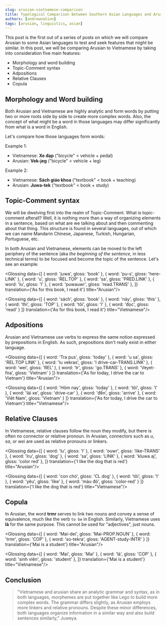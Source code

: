 ```yaml
---
slug: arusian-vietnamese-comparison
title: Typological Comparison Between Southern Asian Languages and Arusian - Part 1
authors: [andrewnation]
tags: [arusian, linguistics, asian]
---
```


This post is the first out of a series of posts on which we will compare Arusian to some
Asian languages to test and seek features that might be similar. In this post, we will
be comparing Arusian to Vietnamese by taking into consideration five main features:

- Morphology and word building
- Topic-Comment syntax
- Adpositions
- Relative Clauses
- Copula

<!-- truncate -->

## Morphology and Word building

Both Arusian and Vietnamese are highly analytic and form words by putting two or more roots
side by side to create more complex words. Also, the concept of what might be a word in those
languages may differ significantly from what is a word in English.

Let's compare how those languages form words:

Example 1:
- Vietnamese: **Xe đạp** ("bicycle" < vehicle + pedal)
- Arusian: **Vek-jeg** ("bicycle" < vehicle + leg)

Example 2:
- Vietnamese: **Sách giáo khoa** ("textbook" < book + teaching)
- Arusian: **Juwa-tek** ("textbook" < book + study)

## Topic-Comment syntax

We will be dwelving first into the realm of Topic-Comment. What is topic-comment afterall?
Well, it is nothing more than a way of organizing elements in a sentence, based on what are
we talking about and then commenting about that thing. This structure is found in several
languages, out of which we can name Mandarin Chinese, Japanese, Turkish, Hungarian, Portuguese, etc.

In both Arusian and Vietnamese, elements can be moved to the left periphery of the sentence 
(aka _the beginning of the sentence_, in less technical terms) to be focused and become the topic
of the sentence. Let's see an example:


<Glossing data={[
    { word: 'juwa', gloss: 'book' },
    { word: 'pu-s', gloss: 'here-LINK' },
    { word: 'u', gloss: 'REL.TOP' },
    { word: 'sa', gloss: 'PRED.LINK' },
    { word: 'lu', gloss: 'I' },
    { word: 'puwauwr', gloss: 'read.TRANS' },
  ]}
    translation={'As for this book, I read it'}
    title="Arusian"/>

<Glossing data={[
    { word: 'sách', gloss: 'book' },
    { word: 'này', gloss: 'this' },
    { word: 'thì', gloss: 'TOP' },
    { word: 'tôi', gloss: 'I' },
    { word: 'đọc', gloss: 'read' }
  ]}
    translation={'As for this book, I read it'}
    title="Vietnamese"/>

## Adpositions
Arusian and Vietnamese use verbs to express the same notion expressed by prepositions in
English. As such, prepositions don't really exist in either language.

<Glossing data={[
    { word: 'Tra pus', gloss: 'today' },
    { word: 'u sa', gloss: 'REL.TOP LINK' },
    { word: 'lu vekras', gloss: 'I drive-car-TRANS.LINK' },
    { word: 'wei', gloss: 'REL' },
    { word: 'tr', gloss: 'go.TRANS' },
    { word: 'Veyet-fna', gloss: 'Vietnam' }
  ]}
    translation={'As for today, I drive the car to Vietnam'}
    title="Arusian"/>

<Glossing data={[
    { word: 'Hôm nay', gloss: 'today' },
    { word: 'tôi', gloss: 'I' },
    { word: 'lái xe', gloss: 'drive-car' },
    { word: 'đến', gloss: 'arrive' },
    { word: 'Viêt Nam', gloss: 'Vietnam' }
  ]}
    translation={'As for today, I drive the car to Vietnam'}
    title="Vietnamese"/>

## Relative Clauses
In Vietnamese, relative clauses follow the noun they modify, but there is often no 
connector or relative pronoun. 
In Arusian, connectors such as _u_, _sa_, or _wei_ are used as relative pronouns or linkers. 

<Glossing data={[
    { word: 'lu', gloss: 'I' },
    { word: 'ouwr', gloss: 'like-TRANS' },
    { word: 'lru', gloss: 'dog' },
    { word: 'sa', gloss: 'LINK' },
    { word: 'kluwa aj', gloss: 'color red' },
  ]}
    translation={'I like the dog that is red'}
    title="Arusian"/>

<Glossing data={[
    { word: 'con chó', gloss: 'CL dog' },
    { word: 'tôi', gloss: 'I' },
    { word: 'yêu', gloss: 'like' },
    { word: 'màu đỏ', gloss: 'color-red' }
  ]}
    translation={'I like the dog that is red'}
    title="Vietnamese"/>

## Copula
In Arusian, the word **trmr** serves to link two nouns and convey a sense of equivalence, 
much like the verb `to be` in English. Similarly, Vietnamese uses **là** for the same purpose. 
This cannot be used for "adjectives", just nouns.

<Glossing data={[
    { word: 'Mai-dei', gloss: 'Mai-PROP.NOUN' },
    { word: 'trmr', gloss: 'COP' },
    { word: 'so-tekra', gloss: 'AGENT-study-INTR' }
  ]}
    translation={'Mai is a student'}
    title="Arusian"/>

<Glossing data={[
    { word: 'Mai', gloss: 'Mai' },
    { word: 'là', gloss: 'COP' },
    { word: 'sinh viên', gloss: 'student' },
  ]}
    translation={'Mai is a student'}
    title="Vietnamese"/>

## Conclusion

> "Vietnamese and arusian share an analytic grammar and syntax, as in both languages, 
morphemes are put together like Lego to build more complex words. The grammar differs slightly, 
as Arusian employs more linkers and relative pronouns. Despite these minor differences, 
both languages organize information in a similar way and also build sentences similarly," Juweya.